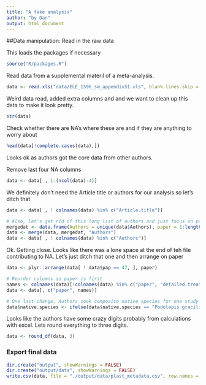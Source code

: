```yaml
---
title: "A fake analysis"
author: "by Dan"
output: html_document
---
```


##Data manipulation: Read in the raw data

This loads the packages if necessary
```r
source("R/packages.R")
```
 Read data from a supplemental materil of a meta-analysis.
```r
data <- read.xls("data/ELE_1596_sm_appendixS1.xls", blank.lines.skip = TRUE, stringsAsFactors = FALSE)
```
Weird data read, added extra columns and and we want to clean up this data to make it look pretty.
```r
str(data)
```
 Check whether there are NA's where these are and if they are anything to worry about
```r
head(data[!complete.cases(data),])  
```

 Looks ok as authors got the core data from other authors.

 Remove last four NA columns
```r
data <- data[ , 1:(ncol(data)-4)]
```
We definitely don't need the Article title or authors for our analysis so let's ditch that

```r
data <- data[ , ! colnames(data) %in% c("Article.title")]

# Also, let's get rid of this long list of authors and just focus on paper numbers. Need to replace all unique author lists with a numeric variable
mergedat <- data.frame(Authors = unique(data$Authors), paper = 1:length(unique(data$Authors)))
data <- merge(data, mergedat, "Authors")
data <- data[ , ! colnames(data) %in% c("Authors")]
```

Ok. Getting close. Looks like there was a lone space at the end of teh file contributing to NA. Let's just ditch that one and then arrange on paper

```r
data <- plyr::arrange(data[ ! data$pap == 47, ], paper)

# Reorder columns so paper is first
names <- colnames(data)[!colnames(data) %in% c("paper", "detailed.treatment")]
data <- data[, c("paper", names)]

# One last change. Authors took composite native species for one study so lets just shorten this 
data$native.species <- ifelse(data$native.species == "Podolepis gracilis, Podotheca chysantha, Podotheca gnapphaliodes, Rhodanthe manglesii, waitzia suaveolens", "multi.spp", data$native.species)
```
Looks like the authors have some crazy digits probably from calculations with excel. Lets round everything to three digits. 
```r
data <- round_df(data, 3)
```
### Export final data
```r
dir.create("output", showWarnings = FALSE)
dir.create("output/data", showWarnings = FALSE)
write.csv(data, file = "./output/data/plast_metadata.csv", row.names = FALSE)
```
